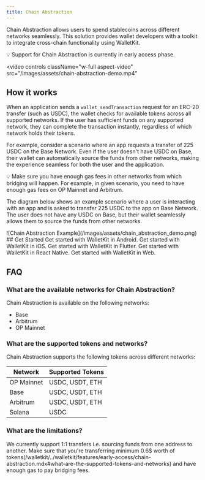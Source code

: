 ```yaml
---
title: Chain Abstraction
---
```

Chain Abstraction allows users to spend stablecoins across different networks seamlessly. 
This solution provides wallet developers with a toolkit to integrate cross-chain functionality using WalletKit.

<Note>
💡 Support for Chain Abstraction is currently in early access phase.
</Note>

<video
  controls
  className="w-full aspect-video"
  src="/images/assets/chain-abstraction-demo.mp4"
></video>

## How it works

When an application sends a `wallet_sendTransaction` request for an ERC-20 transfer (such as USDC), 
the wallet checks for available tokens across all supported networks. If the user has sufficient funds on any supported network,
they can complete the transaction instantly, regardless of which network holds their tokens.

For example, consider a scenario where an app requests a transfer of 225 USDC on the Base Network. 
Even if the user doesn't have USDC on Base, their wallet can automatically source the funds from other networks,
making the experience seamless for both the user and the application.

<Note>
💡 Make sure you have enough gas fees in other networks from which bridging will happen. 
For example, in given scenario, you need to have enough gas fees on OP Mainnet and Arbitrum. 
</Note>

The diagram below shows an example scenario where a user is interacting with an app and is asked to transfer 225 USDC to the app on Base Network. 
The user does not have any USDC on Base, but their wallet seamlessly allows them to source the funds from other networks. 
<Frame>   
![Chain Abstraction Example](/images/assets/chain_abstraction_demo.png)
</Frame>  
## Get Started

<CardGroup cols={2}>
  <Card title="Android" icon="android" href="/walletkit/android/chain-abstraction">
    Get started with WalletKit in Android.
  </Card>

  <Card title="iOS" icon="apple" href="/walletkit/ios/chain-abstraction">
    Get started with WalletKit in iOS.
  </Card>

  <Card title="Flutter" icon="flutter" href="/walletkit/flutter/chain-abstraction">
    Get started with WalletKit in Flutter.
  </Card>

  <Card title="React Native" icon="react" href="/walletkit/react-native/chain-abstraction">
    Get started with WalletKit in React Native.
  </Card>

  <Card title="Web" icon="js" href="/walletkit/web/chain-abstraction">
    Get started with WalletKit in Web.
  </Card>
</CardGroup>


## FAQ

### What are the available networks for Chain Abstraction?

Chain Abstraction is available on the following networks:

- Base 
- Arbitrum
- OP Mainnet 

### What are the supported tokens and networks?

Chain Abstraction supports the following tokens across different networks:

| Network | Supported Tokens |
|---------|-----------------|
| OP Mainnet | USDC, USDT, ETH |
| Base | USDC, USDT, ETH |
| Arbitrum | USDC, USDT, ETH |
| Solana | USDC |


### What are the limitations?

We currently support 1:1 transfers i.e. sourcing funds from one address to another. Make sure that you're transferring minimum 0.6$ worth of tokens(/walletkit/../walletkit/features/early-access/chain-abstraction.mdx#what-are-the-supported-tokens-and-networks) and have enough gas to pay bridging fees. 
